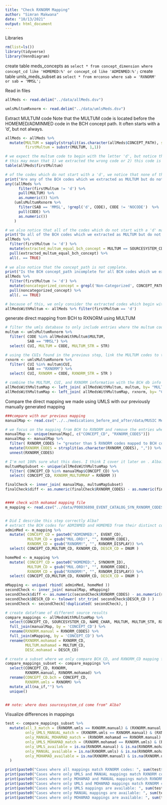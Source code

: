 ```yaml
---
title: "Check RXNORM Mapping"
author: "Simran Makwana"
date: "10/13/2021"
output: html_document
---
```


Libraries
```r
rm(list=ls())
library(tidyverse)
library(VennDiagram)
```

create table meds_concepts as
```select * from concept_dimension where concept_cd like 'HOMEMED:%' or concept_cd like 'ADMINMED:%';```
create table umls_meds_subset as 
```select * from mrconso where sab = 'RXNORM' or sab = 'MMSL';```

Read in files
```r
allMeds <- read.delim("../data/allMeds.dsv")

umlsMultumRxnorm <- read.delim("../data/umlsMeds.dsv")
```

Extract MULTUM code
Note that the MULTUM code is located before the HOMEMED/ADMINMED code in the BCH concept path.
It often starts with a 'd', but not always.
```r

allMeds <- allMeds %>%
  mutate(MULTUM = sapply(strsplit(as.character(allMeds$CONCEPT_PATH), split = '[\\]'), function(x) x[length(x)-1]),
         firstMultum = substr(MULTUM, 1,1))

# we expect the multum code to begin with the letter 'd', but notice that there are several cases where it does not.
# this may mean that 1) we extracted the wrong code or 2) this code is a MULTUM code in a different format than expected
table(allMeds$firstMultum)

# of the codes which do not start with a 'd', we notice that none of them are in the UMLS MULTUM ontology
print("Are any of the BCH codes which we extracted as MULTUM but do not start with the letter 'd' actually in the UMLS MULTUM ontology?")
any((allMeds %>% 
      filter(firstMultum != 'd') %>% 
      pull(MULTUM) %>% 
      as.numeric()) %in% 
    (umlsMultumRxnorm %>% 
      filter(SAB == 'MMSL', !grepl('d', CODE), CODE != 'NOCODE')  %>% 
      pull(CODE) %>% 
      as.numeric()) 
    ) 

# we also notice that all of the codes which do not start with a 'd' match the BCH concept_cd (sourcesystem id) for that entry
print("Do all of the BCH codes which we extracted as MULTUM but do not start with the letter 'd' match the BCH concept_cd?")
allMeds %>%
  filter(firstMultum != 'd') %>%
  mutate(extracted_multum_equal_bch_concept = MULTUM == SOURCESYSTEM_CD) %>%
  pull(extracted_multum_equal_bch_concept) %>%
  all(. == TRUE)
      
# we also notice that the concept_path is not complete.
print("Is the BCH concept_path incomplete for all BCH codes which we extracted as MULTUM but do not start with the letter 'd'?")
allMeds %>%
  filter(firstMultum != 'd') %>%
  mutate(noncategorized_concept = grepl('Non-Categorized', CONCEPT_PATH)) %>%
  pull(noncategorized_concept) %>%
  all(. == TRUE)

# because of this, we only consider the extracted codes which begin with 'd' to be MULTUM codes, and disregard the rest for now.
allMedsWithMultum <- allMeds %>% filter(firstMultum == 'd') 

```

generate direct mapping from BCH to RXNORM using MULTUM
```r
# filter the umls database to only include entries where the multum code is part of the bch database and the ontology is multum
multum <- umlsMultumRxnorm %>% 
  filter( CODE %in% allMedsWithMultum$MULTUM, 
          SAB == "MMSL") %>%
  select( CUI, MULTUM = CODE, MULTUM_STR = STR)

# using the CUIs found in the previous step, link the MULTUM codes to the RXNORM ontology
rxnorm <- umlsMultumRxnorm %>%
  filter( CUI %in% multum$CUI, 
          SAB == "RXNORM") %>%
  select( CUI, RXNORM = CODE, RXNORM_STR = STR )

# combine the MULTUM, CUI, and RXNORM information with the BCH db info
allMedsWithMultumMap <- left_join( allMedsWithMultum, multum, by= "MULTUM")
allMedsWithMultumMap <- left_join( allMedsWithMultumMap, rxnorm, by= "CUI")

```

Compare the direct mapping we made using UMLS with our previously manually generated mapping
```r
###compare with our previous mapping
manualMap <- read.csv("../../medications_before_and_after/data/MUSIC Medications_ mapping from eCRF generic names and trades to BCH variables - BCH med concept summary updated 07-20-21.csv")

# we focus on the mapping from BCH to RXNORM and remove the entries where there were multiple RXNORM codes being mapped to the BCH code
manualMap <- unique(manualMap[, c("CONCEPT_CD", "RXNORM_CODES")])
manualMap <- manualMap %>%
  filter( RXNORM_CODES != "greater than 5 RXNORM codes mapped to BCH code") %>%
  mutate(RXNORM_CODES = strsplit(as.character(RXNORM_CODES), ",")) %>% 
  unnest(RXNORM_CODES)

# I'm not 100% sure what this does. I think I cover it later on . Alba?
multumMapSubset <- unique(allMedsWithMultumMap %>%
  filter( CONCEPT_CD %in% manualMap$CONCEPT_CD) %>%
  select( CONCEPT_CD, RXNORM_MULTUMMAP = RXNORM ))

finalCheck <- inner_join( manualMap, multumMapSubset)
finalCheck$diff <- as.numeric(finalCheck$RXNORM_CODES) - as.numeric(finalCheck$RXNORM_MULTUMMAP)


#### check with mohamad mapping file
m_mapping <- read.csv("../data/P00036898_EVENT_CATALOG_SYN_RXNORM_CODES.csv")


# Did I describe this step correctly Alba?
# extract the BCH codes for ADMINMED and HOMEMED from their distinct columns
adminMed <- m_mapping %>%
  mutate( CONCEPT_CD = paste0("ADMINMED:", EVENT_CD), 
          MULTUM_CD = gsub("MUL.ORD!", "", RXNORM_CODE), 
          RXNORM_CD = gsub("RXNORM!", "", RXNORM_DISPLAY)) %>%
  select( CONCEPT_CD,MULTUM_CD, RXNORM_CD, DESCR_CD = DNUM )

homeMed <- m_mapping %>%
  mutate( CONCEPT_CD = paste0("HOMEMED:", SYNONYM_ID), 
          MULTUM_CD = gsub("MUL.ORD!", "", RXNORM_CODE), 
          RXNORM_CD = gsub("RXNORM!", "", RXNORM_DISPLAY)) %>%
  select( CONCEPT_CD,MULTUM_CD, RXNORM_CD, DESCR_CD = DNUM )

mMapping <- unique( rbind( adminMed, homeMed ))
secondCheck <- inner_join( manualMap, mMapping)
secondCheck$diff <- as.numeric(secondCheck$RXNORM_CODES) - as.numeric(secondCheck$RXNORM_CD)
secondCheck$DESCR_CD <- tolower( str_trim( secondCheck$DESCR_CD ) )
secondCheck <- secondCheck[!duplicated( secondCheck), ]

# create dataframe of different source results
compare_mappings <- allMedsWithMultumMap %>%
  select(CONCEPT_CD, SOURCESYSTEM_CD, NAME_CHAR, MULTUM, MULTUM_STR, RXNORM, RXNORM_STR) %>%
  full_join(manualMap, by = 'CONCEPT_CD') %>%
  rename(RXNORM.manual = RXNORM_CODES) %>%
  full_join(mMapping, by = 'CONCEPT_CD') %>%
  rename(RXNORM.mohamad = RXNORM_CD,
         MULTUM.mohamad = MULTUM_CD,
         DESC.mohamad = DESCR_CD) 

# create a subset where we only compare BCH_CD, and RXNORM_CD mapping from each source
compare_mappings_subset <- compare_mappings %>%
  select(CONCEPT_CD, RXNORM, 
         RXNORM.manual, RXNORM.mohamad) %>%
  rename(CONCEPT_CD.bch = CONCEPT_CD,
         RXNORM.umls = RXNORM) %>%
  mutate_all(na_if,"") %>%
  unique()


## note: where does sourcesystem_cd come from" Alba?
```

Visualize differences in mappings
```r

test <- compare_mappings_subset %>%
  mutate(all_3_match = (RXNORM.umls == RXNORM.manual) & (RXNORM.manual == RXNORM.mohamad),
         only_UMLS_MANUAL_match = (RXNORM.umls == RXNORM.manual) & (RXNORM.manual != RXNORM.mohamad | is.na(RXNORM.mohamad)),
         only_MANUAL_MOHAMAD_match = (RXNORM.mohamad == RXNORM.manual) & (RXNORM.manual != RXNORM.umls | is.na(RXNORM.umls)),
         only_UMLS_MOHAMAD_match = (RXNORM.mohamad == RXNORM.umls) & (RXNORM.manual != RXNORM.umls | is.na(RXNORM.manual)),
         only_UMLS_available = is.na(RXNORM.manual) & is.na(RXNORM.mohamad),
         only_MANUAL_available = is.na(RXNORM.umls) & is.na(RXNORM.mohamad),
         only_MOHAMAD_available = is.na(RXNORM.manual) & is.na(RXNORM.umls)
  )

print(paste0("Cases where all mappings match RXNORM codes: ", sum(test$all_3_match, na.rm = TRUE)))
print(paste0("Cases where only UMLS and MANUAL mappings match RXNORM codes: ", sum(test$only_UMLS_MANUAL_match, na.rm = TRUE)))
print(paste0("Cases where only MOHAMAD and MANUAL mappings match RXNORM codes: ", sum(test$only_MANUAL_MOHAMAD_match, na.rm = TRUE)))
print(paste0("Cases where only UMLS and MOHAMAD mappings match RXNORM codes: ", sum(test$only_UMLS_MOHAMAD_match, na.rm = TRUE)))
print(paste0("Cases where only UMLS mappings are available: ", sum(test$only_UMLS_available, na.rm = TRUE)))
print(paste0("Cases where only MANUAL mappings are available: ", sum(test$only_MANUAL_available, na.rm = TRUE)))
print(paste0("Cases where only MOHAMAD mappings are available: ", sum(test$only_MOHAMAD_available, na.rm = TRUE)))



```






